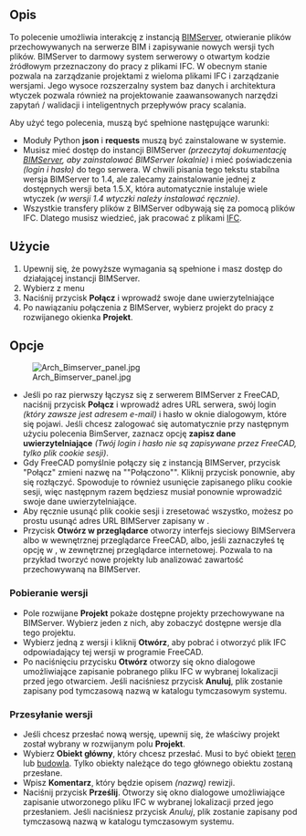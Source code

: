 <languages/>

{{GuiCommand/pl
|Name=WebTools BimServer
|Name/pl=WebTools: BimServer
|MenuLocation=Web Tools → BIM server
|Workbenches=[[WebTools_Workbench/pl|Narzędzia Web]]
}}

{{VeryImportantMessage|Począwszy od FreeCAD v0.17, narzędzie to zostało usunięte ze środowiska Architektura i jest teraz częścią zewnętrznego środowiska pracy [[WebTools_Workbench/pl|Narzędzia Web]], które można zainstalować poprzez menu Narzędzia → [[Image:AddonManager.svg|24px]] [[Std_AddonMgr/pl|Menadżer dodatków]].
}}

<span id="Description"></span>
==Opis==

To polecenie umożliwia interakcję z instancją [http://www.bimserver.org BIMServer], otwieranie plików przechowywanych na serwerze BIM i zapisywanie nowych wersji tych plików. BIMServer to darmowy system serwerowy o otwartym kodzie źródłowym przeznaczony do pracy z plikami IFC. W obecnym stanie pozwala na zarządzanie projektami z wieloma plikami IFC i zarządzanie wersjami. Jego wysoce rozszerzalny system baz danych i architektura wtyczek pozwala również na projektowanie zaawansowanych narzędzi zapytań / walidacji i inteligentnych przepływów pracy scalania.

Aby użyć tego polecenia, muszą być spełnione następujące warunki:

* Moduły Python '''json''' i '''requests''' muszą być zainstalowane w systemie.
* Musisz mieć dostęp do instancji BIMServer ''(przeczytaj dokumentację [https://github.com/opensourceBIM/BIMserver/wiki BIMServer], aby zainstalować BIMServer lokalnie)'' i mieć poświadczenia ''(login i hasło)'' do tego serwera. W chwili pisania tego tekstu stabilna wersja BIMServer to 1.4, ale zalecamy zainstalowanie jednej z dostępnych wersji beta 1.5.X, która automatycznie instaluje wiele wtyczek ''(w wersji 1.4 wtyczki należy instalować ręcznie)''.
* Wszystkie transfery plików z BIMServer odbywają się za pomocą plików IFC. Dlatego musisz wiedzieć, jak pracować z plikami [[Arch_IFC/pl|IFC]].

<span id="Usage"></span>
==Użycie==

# Upewnij się, że powyższe wymagania są spełnione i masz dostęp do działającej instancji BIMServer.
# Wybierz z menu {{MenuCommand|Web Tools → [[Image:WebTools_BimServer.svg|16px]] '''BIM Server''}}
# Naciśnij przycisk '''Połącz''' i wprowadź swoje dane uwierzytelniające
# Po nawiązaniu połączenia z BIMServer, wybierz projekt do pracy z rozwijanego okienka '''Projekt'''.

<span id="Options"></span>
==Opcje==

[[Image:Arch_Bimserver_panel.jpg|right]]

* Jeśli po raz pierwszy łączysz się z serwerem BIMServer z FreeCAD, naciśnij przycisk '''Połącz''' i wprowadź adres URL serwera, swój login ''(który zawsze jest adresem e-mail)'' i hasło w oknie dialogowym, które się pojawi. Jeśli chcesz zalogować się automatycznie przy następnym użyciu polecenia BimServer, zaznacz opcję '''zapisz dane uwierzytelniające''' ''(Twój login i hasło nie są zapisywane przez FreeCAD, tylko plik cookie sesji)''.
* Gdy FreeCAD pomyślnie połączy się z instancją BIMServer, przycisk "Połącz" zmieni nazwę na ""Połączono"". Kliknij przycisk ponownie, aby się rozłączyć. Spowoduje to również usunięcie zapisanego pliku cookie sesji, więc następnym razem będziesz musiał ponownie wprowadzić swoje dane uwierzytelniające.
* Aby ręcznie usunąć plik cookie sesji i zresetować wszystko, możesz po prostu usunąć adres URL BIMServer zapisany w {{MenuCommand|Edycja → Preferencje → Architektura → BimServer}}.
* Przycisk '''Otwórz w przeglądarce''' otworzy interfejs sieciowy BIMServera albo w wewnętrznej przeglądarce FreeCAD, albo, jeśli zaznaczyłeś tę opcję w {{MenuCommand|Edycja → Preferencje → Architektura → BimServer}}, w zewnętrznej przeglądarce internetowej. Pozwala to na przykład tworzyć nowe projekty lub analizować zawartość przechowywaną na BIMServer.

<span id="Downloading_revisions"></span>
===Pobieranie wersji===

* Pole rozwijane '''Projekt''' pokaże dostępne projekty przechowywane na BIMServer. Wybierz jeden z nich, aby zobaczyć dostępne wersje dla tego projektu.
* Wybierz jedną z wersji i kliknij '''Otwórz''', aby pobrać i otworzyć plik IFC odpowiadający tej wersji w programie FreeCAD.
* Po naciśnięciu przycisku '''Otwórz''' otworzy się okno dialogowe umożliwiające zapisanie pobranego pliku IFC w wybranej lokalizacji przed jego otwarciem. Jeśli naciśniesz przycisk '''Anuluj''', plik zostanie zapisany pod tymczasową nazwą w katalogu tymczasowym systemu.

<span id="Uploading_revisions"></span>
===Przesyłanie wersji===

* Jeśli chcesz przesłać nową wersję, upewnij się, że właściwy projekt został wybrany w rozwijanym polu '''Projekt'''.
* Wybierz '''Obiekt główny''', który chcesz przesłać. Musi to być obiekt [[Arch_Site/pl|teren]] lub [[Arch_Building|budowla]]. Tylko obiekty należące do tego głównego obiektu zostaną przesłane.
* Wpisz '''Komentarz''', który będzie opisem ''(nazwą)'' rewizji.
* Naciśnij przycisk '''Prześlij'''. Otworzy się okno dialogowe umożliwiające zapisanie utworzonego pliku IFC w wybranej lokalizacji przed jego przesłaniem. Jeśli naciśniesz przycisk ''Anuluj'', plik zostanie zapisany pod tymczasową nazwą w katalogu tymczasowym systemu.